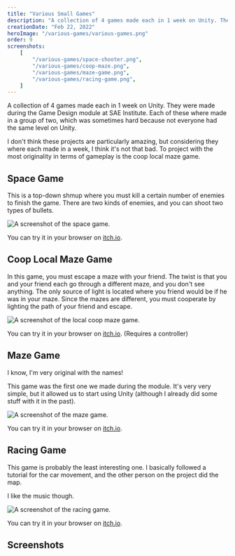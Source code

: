 ```yaml
---
title: "Various Small Games"
description: "A collection of 4 games made each in 1 week on Unity. They where made during the Game Design module at SAE Institute."
creationDate: "Feb 22, 2022"
heroImage: "/various-games/various-games.png"
order: 9
screenshots:
    [
        "/various-games/space-shooter.png",
        "/various-games/coop-maze.png",
        "/various-games/maze-game.png",
        "/various-games/racing-game.png",
    ]
---
```


A collection of 4 games made each in 1 week on Unity. They were made during the Game Design module at SAE Institute.
Each of these where made in a group of two, which was sometimes hard because not everyone had the same level on Unity.

I don't think these projects are particularly amazing, but considering they where each made in a week, I think it's not that bad.
To project with the most originality in terms of gameplay is the coop local maze game.

## Space Game

This is a top-down shmup where you must kill a certain number of enemies to finish the game.
There are two kinds of enemies, and you can shoot two types of bullets.

<div data-lightbox="true">
	<img
		class="w-2/3"
		src="/various-games/space-shooter.png"
		alt="A screenshot of the space game."
	/>
</div>

You can try it in your browser on [itch.io](https://sstyles.itch.io/spacegame).

## Coop Local Maze Game

In this game, you must escape a maze with your friend.
The twist is that you and your friend each go through a different maze, and you don't see anything.
The only source of light is located where you friend would be if he was in your maze.
Since the mazes are different, you must cooperate by lighting the path of your friend and escape.

<div data-lightbox="true">
	<img
		class="w-2/3"
		src="/various-games/coop-maze.png"
		alt="A screenshot of the local coop maze game."
	/>
</div>

You can try it in your browser on [itch.io](https://stowy.itch.io/coop-local-maze-game). (Requires a controller)

## Maze Game

I know, I'm very original with the names!

This game was the first one we made during the module.
It's very very simple, but it allowed us to start using Unity (although I already did some stuff with it in the past).

<div data-lightbox="true">
	<img
		class="w-2/3"
		src="/various-games/maze-game.png"
		alt="A screenshot of the maze game."
	/>
</div>

You can try it in your browser on [itch.io](https://stowy.itch.io/maze-game).

## Racing Game

This game is probably the least interesting one.
I basically followed a tutorial for the car movement, and the other person on the project did the map.

I like the music though.

<div data-lightbox="true">
	<img
		class="w-2/3"
		src="/various-games/racing-game.png"
		alt="A screenshot of the racing game."
	/>
</div>

You can try it in your browser on [itch.io](https://stowy.itch.io/racing-game).

<div class="divider my-2" />

## Screenshots


<ScreenshotList screenshots={frontmatter.screenshots} />
